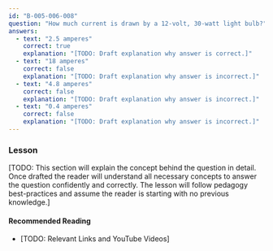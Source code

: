 ```yaml
---
id: "B-005-006-008"
question: "How much current is drawn by a 12-volt, 30-watt light bulb?"
answers:
  - text: "2.5 amperes"
    correct: true
    explanation: "[TODO: Draft explanation why answer is correct.]"
  - text: "18 amperes"
    correct: false
    explanation: "[TODO: Draft explanation why answer is incorrect.]"
  - text: "4.8 amperes"
    correct: false
    explanation: "[TODO: Draft explanation why answer is incorrect.]"
  - text: "0.4 amperes"
    correct: false
    explanation: "[TODO: Draft explanation why answer is incorrect.]"
---
```


### Lesson

[TODO: This section will explain the concept behind the question in detail. Once drafted the reader will understand all necessary concepts to answer the question confidently and correctly. The lesson will follow pedagogy best-practices and assume the reader is starting with no previous knowledge.]

#### Recommended Reading

- [TODO: Relevant Links and YouTube Videos]
